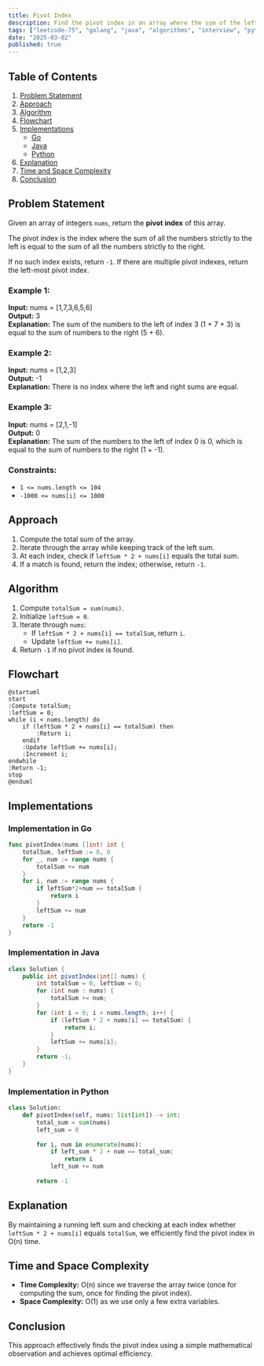 ```yaml
---
title: Pivot Index
description: Find the pivot index in an array where the sum of the left elements equals the sum of the right elements. Includes Go and Java implementations.
tags: ["leetcode-75", "golang", "java", "algorithms", "interview", "python", "leetcode"]
date: "2025-03-02"
published: true
---
```


## Table of Contents

1. [Problem Statement](#problem-statement)
2. [Approach](#approach)
3. [Algorithm](#algorithm)
4. [Flowchart](#flowchart)
5. [Implementations](#implementations)
   - [Go](#implementation-in-go)
   - [Java](#implementation-in-java)
   - [Python](#implementation-in-python)
6. [Explanation](#explanation)
7. [Time and Space Complexity](#time-and-space-complexity)
8. [Conclusion](#conclusion)

## Problem Statement


Given an array of integers `nums`, return the **pivot index** of this array.

The pivot index is the index where the sum of all the numbers strictly to the left is equal to the sum of all the numbers strictly to the right.

If no such index exists, return `-1`. If there are multiple pivot indexes, return the left-most pivot index.

### Example 1:

**Input:** nums = [1,7,3,6,5,6]  
**Output:** 3  
**Explanation:** The sum of the numbers to the left of index 3 (1 + 7 + 3) is equal to the sum of numbers to the right (5 + 6).

### Example 2:

**Input:** nums = [1,2,3]  
**Output:** -1  
**Explanation:** There is no index where the left and right sums are equal.

### Example 3:

**Input:** nums = [2,1,-1]  
**Output:** 0  
**Explanation:** The sum of the numbers to the left of index 0 is 0, which is equal to the sum of numbers to the right (1 + -1).

### Constraints:

- `1 <= nums.length <= 104`
- `-1000 <= nums[i] <= 1000`

## Approach

1. Compute the total sum of the array.
2. Iterate through the array while keeping track of the left sum.
3. At each index, check if `leftSum * 2 + nums[i]` equals the total sum.
4. If a match is found, return the index; otherwise, return `-1`.

## Algorithm

1. Compute `totalSum = sum(nums)`.
2. Initialize `leftSum = 0`.
3. Iterate through `nums`:
   - If `leftSum * 2 + nums[i] == totalSum`, return `i`.
   - Update `leftSum += nums[i]`.
4. Return `-1` if no pivot index is found.

## Flowchart

```plantuml
@startuml
start
:Compute totalSum;
:leftSum = 0;
while (i < nums.length) do
    if (leftSum * 2 + nums[i] == totalSum) then
        :Return i;
    endif
    :Update leftSum += nums[i];
    :Increment i;
endwhile
:Return -1;
stop
@enduml
```

## Implementations

### Implementation in Go

```go
func pivotIndex(nums []int) int {
    totalSum, leftSum := 0, 0
    for _, num := range nums {
        totalSum += num
    }
    for i, num := range nums {
        if leftSum*2+num == totalSum {
            return i
        }
        leftSum += num
    }
    return -1
}
```

### Implementation in Java

```java
class Solution {
    public int pivotIndex(int[] nums) {
        int totalSum = 0, leftSum = 0;
        for (int num : nums) {
            totalSum += num;
        }
        for (int i = 0; i < nums.length; i++) {
            if (leftSum * 2 + nums[i] == totalSum) {
                return i;
            }
            leftSum += nums[i];
        }
        return -1;
    }
}
```

### Implementation in Python

```python
class Solution:
    def pivotIndex(self, nums: list[int]) -> int:
        total_sum = sum(nums)
        left_sum = 0
        
        for i, num in enumerate(nums):
            if left_sum * 2 + num == total_sum:
                return i
            left_sum += num
        
        return -1
```


## Explanation

By maintaining a running left sum and checking at each index whether `leftSum * 2 + nums[i]` equals `totalSum`, we efficiently find the pivot index in O(n) time.

## Time and Space Complexity

- **Time Complexity:** O(n) since we traverse the array twice (once for computing the sum, once for finding the pivot index).
- **Space Complexity:** O(1) as we use only a few extra variables.

## Conclusion

This approach effectively finds the pivot index using a simple mathematical observation and achieves optimal efficiency.

